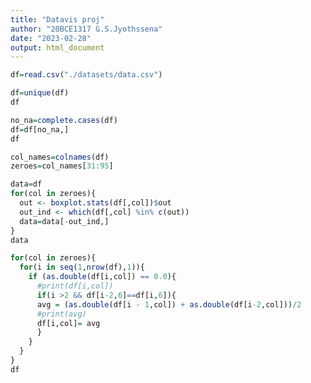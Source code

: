 ```yaml
---
title: "Datavis proj"
author: "20BCE1317 G.S.Jyothssena"
date: "2023-02-28"
output: html_document
---
```


```r
df=read.csv("./datasets/data.csv")
```


```r
df=unique(df)
df
```


```r
no_na=complete.cases(df)
df=df[no_na,]
df
```


```r
col_names=colnames(df)
zeroes=col_names[31:95]
```

```r
data=df
for(col in zeroes){
  out <- boxplot.stats(df[,col])$out
  out_ind <- which(df[,col] %in% c(out))
  data=data[-out_ind,]
}
data
```



```r

for(col in zeroes){
  for(i in seq(1,nrow(df),1)){
    if (as.double(df[i,col]) == 0.0){
      #print(df[i,col])
      if(i >2 && df[i-2,6]==df[i,6]){
      avg = (as.double(df[i - 1,col]) + as.double(df[i-2,col]))/2
      #print(avg)
      df[i,col]= avg
      }
    }
  }
}
df
```

